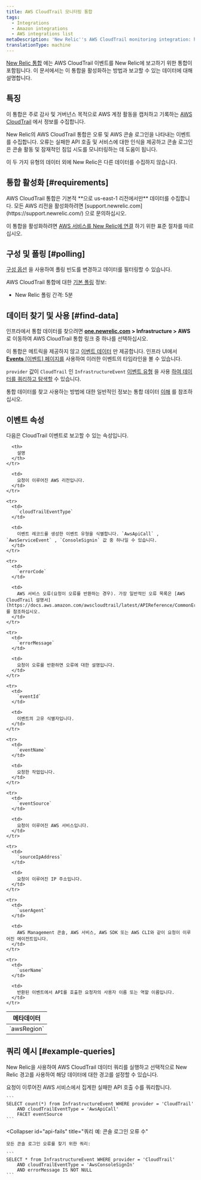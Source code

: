 ```yaml
---
title: AWS CloudTrail 모니터링 통합
tags:
  - Integrations
  - Amazon integrations
  - AWS integrations list
metaDescription: 'New Relic''s AWS CloudTrail monitoring integration: how to enable it, and what data it reports.'
translationType: machine
---
```


[New Relic 통합](/docs/infrastructure/integrations-getting-started/getting-started/introduction-infrastructure-integrations) 에는 AWS CloudTrail 이벤트를 New Relic에 보고하기 위한 통합이 포함됩니다. 이 문서에서는 이 통합을 활성화하는 방법과 보고할 수 있는 데이터에 대해 설명합니다.

## 특징

이 통합은 주로 감사 및 거버넌스 목적으로 AWS 계정 활동을 캡처하고 기록하는 [AWS CloudTrail](https://aws.amazon.com/documentation/cloudtrail/) 에서 정보를 수집합니다.

New Relic의 AWS CloudTrail 통합은 오류 및 AWS 콘솔 로그인을 나타내는 이벤트를 수집합니다. 오류는 실패한 API 호출 및 서비스에 대한 인식을 제공하고 콘솔 로그인은 콘솔 활동 및 잠재적인 침입 시도를 모니터링하는 데 도움이 됩니다.

이 두 가지 유형의 데이터 외에 New Relic은 다른 데이터를 수집하지 않습니다.

## 통합 활성화 [#requirements]

<Callout variant="important">
  AWS CloudTrail 통합은 기본적 **으로 us-east-1 리전에서만** 데이터를 수집합니다. 모든 AWS 리전을 활성화하려면 [support.newrelic.com](https://support.newrelic.com/) 으로 문의하십시오.
</Callout>

이 통합을 활성화하려면 [AWS 서비스를 New Relic에 연결](/docs/infrastructure/amazon-integrations/get-started/connect-aws-new-relic-infrastructure-monitoring/) 하기 위한 표준 절차를 따르십시오.

## 구성 및 폴링 [#polling]

[구성 옵션](/docs/integrations/new-relic-integrations/getting-started/configure-polling-frequency-data-collection-cloud-integrations) 을 사용하여 폴링 빈도를 변경하고 데이터를 필터링할 수 있습니다.

AWS CloudTrail 통합에 대한 [기본 폴링](/docs/infrastructure/amazon-integrations/aws-integrations-list/aws-polling-intervals-infrastructure-integrations) 정보:

* New Relic 폴링 간격: 5분

## 데이터 찾기 및 사용 [#find-data]

인프라에서 통합 데이터를 찾으려면 **[one.newrelic.com](https://one.newrelic.com/all-capabilities) > Infrastructure > AWS** 로 이동하여 AWS CloudTrail 통합 링크 중 하나를 선택하십시오.

이 통합은 메트릭을 제공하지 않고 [이벤트 데이터](/docs/telemetry-data-platform/understand-data/new-relic-data-types/#events-new-relic) 만 제공합니다. 인프라 UI에서 [**Events** \[이벤트\] 페이지를](/docs/infrastructure/new-relic-infrastructure/infrastructure-ui-pages/infrastructure-events-page-live-feed-every-config-change) 사용하여 이러한 이벤트의 타임라인을 볼 수 있습니다.

`provider` 값이 `CloudTrail` 인 `InfrastructureEvent` [이벤트 유형](/docs/data-apis/understand-data/new-relic-data-types/#event-data) 을 사용 [하여 데이터를 쿼리하고 탐색할](/docs/using-new-relic/data/understand-data/query-new-relic-data) 수 있습니다.

통합 데이터를 찾고 사용하는 방법에 대한 일반적인 정보는 통합 데이터 [이해](/docs/infrastructure/integrations/find-use-infrastructure-integration-data) 를 참조하십시오.

## 이벤트 속성

다음은 CloudTrail 이벤트로 보고할 수 있는 속성입니다.

<table>
  <thead>
    <tr>
      <th>
        메타데이터
      </th>

      <th>
        설명
      </th>
    </tr>
  </thead>

  <tbody>
    <tr>
      <td>
        `awsRegion`
      </td>

      <td>
        요청이 이루어진 AWS 리전입니다.
      </td>
    </tr>

    <tr>
      <td>
        `cloudTrailEventType`
      </td>

      <td>
        이벤트 레코드를 생성한 이벤트 유형을 식별합니다. `AwsApiCall` , `AwsServiceEvent` , `ConsoleSignin` 값 중 하나일 수 있습니다.
      </td>
    </tr>

    <tr>
      <td>
        `errorCode`
      </td>

      <td>
        AWS 서비스 오류(요청이 오류를 반환하는 경우). 가장 일반적인 오류 목록은 [AWS CloudTrail 설명서](https://docs.aws.amazon.com/awscloudtrail/latest/APIReference/CommonErrors.html) 를 참조하십시오.
      </td>
    </tr>

    <tr>
      <td>
        `errorMessage`
      </td>

      <td>
        요청이 오류를 반환하면 오류에 대한 설명입니다.
      </td>
    </tr>

    <tr>
      <td>
        `eventId`
      </td>

      <td>
        이벤트의 고유 식별자입니다.
      </td>
    </tr>

    <tr>
      <td>
        `eventName`
      </td>

      <td>
        요청한 작업입니다.
      </td>
    </tr>

    <tr>
      <td>
        `eventSource`
      </td>

      <td>
        요청이 이루어진 AWS 서비스입니다.
      </td>
    </tr>

    <tr>
      <td>
        `sourceIpAddress`
      </td>

      <td>
        요청이 이루어진 IP 주소입니다.
      </td>
    </tr>

    <tr>
      <td>
        `userAgent`
      </td>

      <td>
        AWS Management 콘솔, AWS 서비스, AWS SDK 또는 AWS CLI와 같이 요청이 이루어진 에이전트입니다.
      </td>
    </tr>

    <tr>
      <td>
        `userName`
      </td>

      <td>
        반환된 이벤트에서 API를 호출한 요청자의 사용자 이름 또는 역할 이름입니다.
      </td>
    </tr>
  </tbody>
</table>

## 쿼리 예시 [#example-queries]

New Relic을 사용하여 AWS CloudTrail 데이터 쿼리를 실행하고 선택적으로 New Relic 경고를 사용하여 해당 데이터에 대한 경고를 설정할 수 있습니다.

<CollapserGroup>
  <Collapser
    id="api-fails"
    title="쿼리 예: 실패한 API 호출 수"
  >
    요청이 이루어진 AWS 서비스에서 집계한 실패한 API 호출 수를 쿼리합니다.

    ```
    SELECT count(*) from InfrastructureEvent WHERE provider = 'CloudTrail' 
        AND cloudTrailEventType = 'AwsApiCall' 
        FACET eventSource
    ```
  </Collapser>

  <Collapser
    id="api-fails"
    title="쿼리 예: 콘솔 로그인 오류 수"
  >
    모든 콘솔 로그인 오류를 찾기 위한 쿼리:

    ```
    SELECT * from InfrastructureEvent WHERE provider = 'CloudTrail' 
        AND cloudTrailEventType = 'AwsConsoleSignIn' 
        AND errorMessage IS NOT NULL
    ```
  </Collapser>
</CollapserGroup>